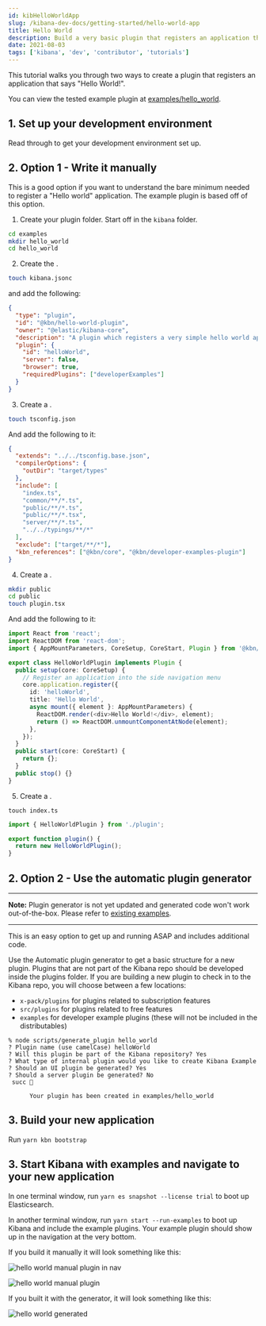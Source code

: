```yaml
---
id: kibHelloWorldApp
slug: /kibana-dev-docs/getting-started/hello-world-app
title: Hello World
description: Build a very basic plugin that registers an application that says "Hello World!".
date: 2021-08-03
tags: ['kibana', 'dev', 'contributor', 'tutorials']
---
```


This tutorial walks you through two ways to create a plugin that registers an application that says "Hello World!".

You can view the tested example plugin at [examples/hello_world](https://github.com/elastic/kibana/tree/main/examples/hello_world).

## 1. Set up your development environment

Read through <DocLink id="kibDevTutorialSetupDevEnv" text="these instructions"/> to get your development environment set up.

## 2. Option 1 - Write it manually

This is a good option if you want to understand the bare minimum needed to register a "Hello world" application. The example plugin is based off of this option.

1. Create your plugin folder. Start off in the `kibana` folder.

```sh
cd examples
mkdir hello_world
cd hello_world
```

2. Create the <DocLink id="kibDevAnatomyOfAPlugin" section="kibanajson" text="kibana.jsonc manifest file"/>.

```sh
touch kibana.jsonc
```

and add the following:

```json
{
  "type": "plugin",
  "id": "@kbn/hello-world-plugin",
  "owner": "@elastic/kibana-core",
  "description": "A plugin which registers a very simple hello world application.",
  "plugin": {
    "id": "helloWorld",
    "server": false,
    "browser": true,
    "requiredPlugins": ["developerExamples"]
  }
}
```

3. Create a <DocLink id="kibDevAnatomyOfAPlugin" section="tsconfigjson" text="tsconfig.json file" />.

```sh
touch tsconfig.json
```

And add the following to it:

```json
{
  "extends": "../../tsconfig.base.json",
  "compilerOptions": {
    "outDir": "target/types"
  },
  "include": [
    "index.ts",
    "common/**/*.ts",
    "public/**/*.ts",
    "public/**/*.tsx",
    "server/**/*.ts",
    "../../typings/**/*"
  ],
  "exclude": ["target/**/*"],
  "kbn_references": ["@kbn/core", "@kbn/developer-examples-plugin"]
}
```

4. Create a <DocLink id="kibDevAnatomyOfAPlugin" section="publicindexts" text="`public/plugin.tsx` file "/>.

```sh
mkdir public
cd public
touch plugin.tsx
```

And add the following to it:

```ts
import React from 'react';
import ReactDOM from 'react-dom';
import { AppMountParameters, CoreSetup, CoreStart, Plugin } from '@kbn/core/public';

export class HelloWorldPlugin implements Plugin {
  public setup(core: CoreSetup) {
    // Register an application into the side navigation menu
    core.application.register({
      id: 'helloWorld',
      title: 'Hello World',
      async mount({ element }: AppMountParameters) {
        ReactDOM.render(<div>Hello World!</div>, element);
        return () => ReactDOM.unmountComponentAtNode(element);
      },
    });
  }
  public start(core: CoreStart) {
    return {};
  }
  public stop() {}
}
```

5. Create a <DocLink id="kibDevAnatomyOfAPlugin" section="publicplugints" text="`public/index.ts` file "/>.

```
touch index.ts
```

```ts
import { HelloWorldPlugin } from './plugin';

export function plugin() {
  return new HelloWorldPlugin();
}
```

## 2. Option 2 - Use the automatic plugin generator

---

**Note:** Plugin generator is not yet updated and generated code won't work out-of-the-box. Please refer to [existing examples](https://github.com/elastic/kibana/tree/main/examples).

---

This is an easy option to get up and running ASAP and includes additional code.

Use the Automatic plugin generator to get a basic structure for a new plugin. Plugins that are not part of the Kibana repo should be developed inside the plugins folder. If you are building a new plugin to check in to the Kibana repo, you will choose between a few locations:

- `x-pack/plugins` for plugins related to subscription features
- `src/plugins` for plugins related to free features
- `examples` for developer example plugins (these will not be included in the distributables)

```
% node scripts/generate_plugin hello_world
? Plugin name (use camelCase) helloWorld
? Will this plugin be part of the Kibana repository? Yes
? What type of internal plugin would you like to create Kibana Example
? Should an UI plugin be generated? Yes
? Should a server plugin be generated? No
 succ 🎉

      Your plugin has been created in examples/hello_world
```

## 3. Build your new application

Run `yarn kbn bootstrap`

## 3. Start Kibana with examples and navigate to your new application

In one terminal window, run `yarn es snapshot --license trial` to boot up Elasticsearch.

In another terminal window, run `yarn start --run-examples` to boot up Kibana and include the example plugins. Your example plugin should show up in the navigation at the very bottom.

If you build it manually it will look something like this:

![hello world manual plugin in nav](./kibana-hello-world-home-nav.png)

![hello world manual plugin](./kibana-hello-world.png)

If you built it with the generator, it will look something like this:

![hello world generated](./hello_world_generated.png)
